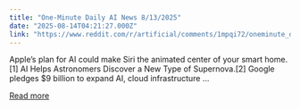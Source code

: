 ```yaml
---
title: "One-Minute Daily AI News 8/13/2025"
date: "2025-08-14T04:21:27.000Z"
link: "https://www.reddit.com/r/artificial/comments/1mpqi72/oneminute_daily_ai_news_8132025/"
---
```


Apple’s plan for AI could make Siri the animated center of your smart home.[1]
 AI Helps Astronomers Discover a New Type of Supernova.[2]
 Google pledges $9 billion to expand AI, cloud infrastructure ...

[Read more](https://www.reddit.com/r/artificial/comments/1mpqi72/oneminute_daily_ai_news_8132025/)
